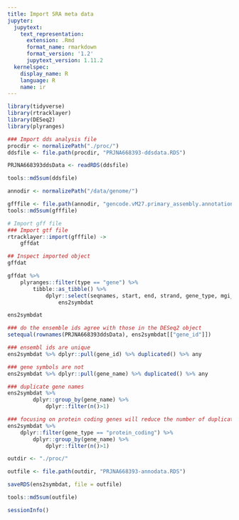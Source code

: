 ```yaml
---
title: Import SRA meta data
jupyter:
  jupytext:
    text_representation:
      extension: .Rmd
      format_name: rmarkdown
      format_version: '1.2'
      jupytext_version: 1.11.2
  kernelspec:
    display_name: R
    language: R
    name: ir
---
```





```r
library(tidyverse)
library(rtracklayer)
library(DESeq2)
library(plyranges)
```

```r
### Import dds analysis file
procdir <- normalizePath("./proc/")
ddsfile <- file.path(procdir, "PRJNA668393-ddsdata.RDS")

PRJNA668393ddsData <- readRDS(ddsfile)

tools::md5sum(ddsfile)
```

```r
annodir <- normalizePath("/data/genome/")

gfffile <- file.path(annodir, "gencode.vM27.primary_assembly.annotation.gff3")
tools::md5sum(gfffile)
```

```r
# Import gff file
### Import gtf file
rtracklayer::import(gfffile) ->
    gffdat
```

```r
## Inspect imported object
gffdat
```

```r
gffdat %>%
    plyranges::filter(type == "gene") %>%
        tibble::as_tibble() %>%
            dplyr::select(seqnames, start, end, strand, gene_type, mgi_id, gene_id, gene_name) ->
                ens2symbdat
```

```r
ens2symbdat
```

```r
### do the ensemble ids agree with those in the DESeq2 object
setequal(rownames(PRJNA668393ddsData), ens2symbdat[["gene_id"]])
```

```r
### ensembl ids are unique
ens2symbdat %>% dplyr::pull(gene_id) %>% duplicated() %>% any
```

```r
### gene symbols are not
ens2symbdat %>% dplyr::pull(gene_name) %>% duplicated() %>% any
```

```r
### duplicate gene names
ens2symbdat %>% 
        dplyr::group_by(gene_name) %>% 
            dplyr::filter(n()>1)
```

```r
### focusing on protein coding genes will reduce the number of duplicate gene ids
ens2symbdat %>% 
    dplyr::filter(gene_type == "protein_coding") %>% 
        dplyr::group_by(gene_name) %>% 
            dplyr::filter(n()>1)
```

```r
outdir <- "./proc/"

outfile <- file.path(outdir, "PRJNA668393-annodata.RDS")

saveRDS(ens2symbdat, file = outfile)

tools::md5sum(outfile)
```

```r
sessionInfo()
```

```r

```
